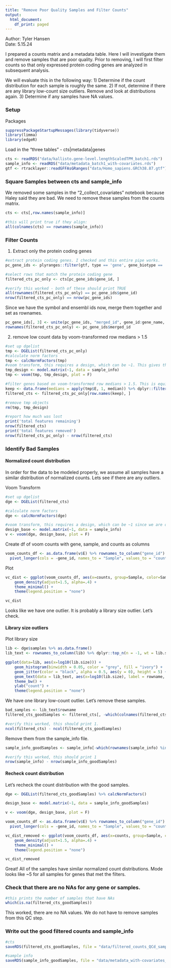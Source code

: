 ```yaml
---
title: "Remove Poor Quality Samples and Filter Counts"
output:
  html_document:
    df_print: paged
---
```

Author: Tyler Hansen  
Date: 5.15.24

I prepared a counts matrix and a metadata table. Here I will investigate them and remove samples that are poor quality. Prior to removing, I will first filter counts so that only expressed protein coding genes are analyzed in subsequent analysis. 

We will evaluate this in the following way:
1) Determine if the count distribution for each sample is roughly the same. 
2) If not, determine if there are any library low-count size outliers. Remove and look at distributions again. 
3) Determine if any samples have NA values. 

### Setup 

Packages
```r
suppressPackageStartupMessages(library(tidyverse))
library(limma)
library(edgeR)
```

Load in the "three tables" - cts|metadata|genes
```r
cts <- readRDS("data/kallisto.gene-level.lengthScaledTPM_batch1.rds")
sample_info <- readRDS("data/metadata_batch1_with-covariates.rds")
gtf <- rtracklayer::readGFFAsGRanges("data/Homo_sapiens.GRCh38.87.gtf")
```

### Square Samples between cts and sample_info
We removed some samples in the "2_collect_covariates" notebook because Haley said they are bad. We need to remove these samples from the counts matrix. 
```r
cts <- cts[,row.names(sample_info)]

#this will print true if they align:
all(colnames(cts) == rownames(sample_info))
```

### Filter Counts
1. Extract only the protein coding genes
```r
#extract protein coding genes. I checked and this entire pipe works. 
pc_gene_ids <- plyranges::filter(gtf, type == 'gene', gene_biotype == 'protein_coding') %>% as.data.frame() %>% dplyr::select(gene_id, gene_name)

#select rows that match the protein coding gene
filtered_cts_pc_only <- cts[pc_gene_ids$gene_id, ]

#verify this worked - both of these should print TRUE
all(rownames(filtered_cts_pc_only) == pc_gene_ids$gene_id)
nrow(filtered_cts_pc_only) == nrow(pc_gene_ids)
```

Since we have the symbol and ensembl ids now, merge them together and set as rownames. 
```r
pc_gene_ids[, 3] <- unite(pc_gene_ids, "merged_id", gene_id:gene_name, sep = "_")
rownames(filtered_cts_pc_only) <- pc_gene_ids$merged_id
```

2. remove low count data by voom-transformed row medians > 1.5
```r
#set up dgelist
tmp <- DGEList(filtered_cts_pc_only)
#calculate norm factors
tmp <- calcNormFactors(tmp)
#voom transform, this requires a design, which can be ~1. This gives the same genes below if a real model is used (I checked). 
tmp_design <- model.matrix(~1, data = sample_info)
tmp <- voom(tmp, tmp_design, plot = F)

#filter genes based on voom-transformed row medians > 1.5. This is equivalent to 10^1.5 = 31.6 raw counts. This is much more stringent.  
keep <- data.frame(medians = apply(tmp$E, 1, median)) %>% dplyr::filter(medians > 1.5)
filtered_cts <- filtered_cts_pc_only[row.names(keep), ]

#remove tmp objects
rm(tmp, tmp_design)

#report how much was lost
print('total features remaining')
nrow(filtered_cts)
print('total features removed') 
nrow(filtered_cts_pc_only) - nrow(filtered_cts)
```

### Identify Bad Samples 

#### Normalized count distribution

In order for the data to be modeled properly, we assume all samples have a similar distribution of normalized counts. Lets see if there are any outliers. 

Voom Transform
```r
#set up dgelist
dge <- DGEList(filtered_cts)

#calculate norm factors
dge <- calcNormFactors(dge)

#voom transform, this requires a design, which can be ~1 since we are only doing voom transformations, not modeling yet.  
design_base <- model.matrix(~1, data = sample_info)
v <- voom(dge, design_base, plot = F)
```

Create df of voom counts with gene, sample, and counts as columns
```r
voom_counts_df <- as.data.frame(v$E) %>% rownames_to_column("gene_id") %>% 
  pivot_longer(cols = -gene_id, names_to = "Sample", values_to = "counts")
```

Plot
```r
vc_dist <- ggplot(voom_counts_df, aes(x=counts, group=Sample, color=Sample)) +
    geom_density(adjust=1.5, alpha=.4) +
    theme_minimal() +
    theme(legend.position = "none")

vc_dist
```

Looks like we have one outlier. It is probably a library size outlier. Let's check.

#### Library size outliers

Plot library size
```r
lib <- dge$samples %>% as.data.frame()
lib_text <- rownames_to_column(lib) %>% dplyr::top_n(n = -1, wt = lib.size)

ggplot(data=lib, aes(x=log10(lib.size))) +
    geom_histogram(binwidth = 0.05, color = "grey", fill = "ivory") +
    geom_jitter(color = "black", alpha = 0.5, aes(y = 0), height = 5) +
    geom_text(data = lib_text, aes(x=log10(lib.size), label = rowname, y = 1), size = 3, angle = 90, hjust = -0.1) +
    theme_bw() +
    ylab("count") +
    theme(legend.position = "none")
```

We have one library low-count outlier. Let's remove these samples. 
```r
bad_samples <- lib_text$rowname
filtered_cts_goodSamples <- filtered_cts[, -which(colnames(filtered_cts) %in% bad_samples)]

#verify this worked, this should print 1. 
ncol(filtered_cts) - ncol(filtered_cts_goodSamples)
```

Remove them from the sample_info file. 
```r
sample_info_goodSamples <- sample_info[-which(rownames(sample_info) %in% bad_samples), ]

#verify this worked, this should print 1
nrow(sample_info) - nrow(sample_info_goodSamples)
```

#### Recheck count distribution

Let's recheck the count distribution with the good samples. 
```r
dge <- DGEList(filtered_cts_goodSamples) %>% calcNormFactors()

design_base <- model.matrix(~1, data = sample_info_goodSamples)

v <- voom(dge, design_base, plot = F)

voom_counts_df <- as.data.frame(v$E) %>% rownames_to_column("gene_id") %>% 
  pivot_longer(cols = -gene_id, names_to = "Sample", values_to = "counts")

vc_dist_removed <- ggplot(voom_counts_df, aes(x=counts, group=Sample, color=Sample)) +
    geom_density(adjust=1.5, alpha=.4) +
    theme_minimal() +
    theme(legend.position = "none")

vc_dist_removed
```

Great! All of the samples have similar normalized count distributions. Mode looks like ~5 for all samples for genes that met the filters. 

### Check that there are no NAs for any gene or samples.
```r
#this prints the number of samples that have NAs
which(is.na(filtered_cts_goodSamples))
```
This worked, there are no NA values. We do not have to remove samples from this QC step. 

### Write out the good filtered counts and sample_info
```r
#cts
saveRDS(filtered_cts_goodSamples, file = "data/filtered_counts_QCd_samples_batch1.rds")

#sample info
saveRDS(sample_info_goodSamples, file = "data/metadata_with-covariates_QCd_samples_batch1.rds")
```

